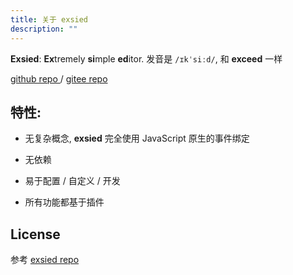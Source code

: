 ```yaml
---
title: 关于 exsied
description: ""
---
```


**Exsied**: **Ex**tremely **si**mple **ed**itor. 发音是 `/ɪkˈsiːd/`, 和 **exceed** 一样

[github repo ](https://github.com/exsied/exsied) / [gitee repo ](https://gitee.com/exsied/exsied)

## 特性:

- 无复杂概念, **exsied** 完全使用 JavaScript 原生的事件绑定

- 无依赖

- 易于配置 / 自定义 / 开发

- 所有功能都基于插件

## License

参考 [exsied repo](https://github.com/exsied/exsied/blob/main/LICENSE)
